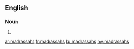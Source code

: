 ==English==

===Noun===
{{head|en|noun plural form}}

# {{plural of|madrassah|lang=en}}

[[ar:madrassahs]]
[[fr:madrassahs]]
[[ku:madrassahs]]
[[my:madrassahs]]